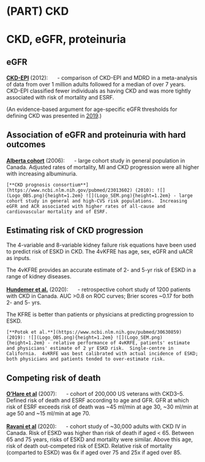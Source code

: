 # (PART) CKD {-}

# CKD, eGFR, proteinuria

## eGFR  

[**CKD-EPI**](https://www.ncbi.nlm.nih.gov/pubmed/22570462) (2012): ![](Logo_OBS.png){height=1.2em} - comparison of CKD-EPI and MDRD in a meta-analysis of data from over 1 million adults followed for a median of over 7 years.  CKD-EPI classified fewer individuals as having CKD and was more tightly associated with risk of mortality and ESRF.  

(An evidence-based argument for age-specific eGFR thresholds for defining CKD was presented in [2019](https://www.ncbi.nlm.nih.gov/pubmed/31506289).)


## Association of eGFR and proteinuria with hard outcomes

[**Alberta cohort**](https://www.ncbi.nlm.nih.gov/pubmed/20124537) (2006): ![](Logo_OBS.png){height=1.2em} - large cohort study in general population in Canada.  Adjusted rates of mortality, MI and CKD progression were all higher with increasing albuminuria.  

```block2
[**CKD prognosis consortium**](https://www.ncbi.nlm.nih.gov/pubmed/23013602) (2010): ![](Logo_OBS.png){height=1.2em} ![](Logo_SEM.png){height=1.2em} - large cohort study in general and high-CVS risk populations.  Increasing eGFR and ACR associated with higher rates of all-cause and cardiovascular mortality and of ESRF.  

```


## Estimating risk of CKD progression

The 4-variable and 8-variable kidney failure risk equations have been used to predict risk of ESKD in CKD.  The 4vKFRE has age, sex, eGFR and uACR as inputs.  

The 4vKFRE provides an accurate estimate of 2- and 5-yr risk of ESKD in a range of kidney diseases.  

[**Hundemer et al.**](https://www.ncbi.nlm.nih.gov/pubmed/32928746) (2020): ![](Logo_OBS.png){height=1.2em} - retrospective cohort study of 1200 patients with CKD in Canada.  AUC >0.8 on ROC curves; Brier scores ~0.17 for both 2- and 5- yrs.  

The KFRE is better than patients or physicians at predicting progression to ESKD.  

```block2
[**Potok et al.**](https://www.ncbi.nlm.nih.gov/pubmed/30630859) (2019): ![](Logo_OBS.png){height=1.2em} ![](Logo_SEM.png){height=1.2em} - relative performance of 4vKRFE, patients' estimate and physicians' estimate of 2 yr ESKD risk.  Single-centre in California.  4vKRFE was best calibrated with actual incidence of ESKD; both physicians and patients tended to over-estimate risk.  

```




## Competing risk of death  

[**O'Hare et al**](https://www.ncbi.nlm.nih.gov/pubmed/17855638) (2007): ![](Logo_OBS.png){height=1.2em} - cohort of 200,000 US veterans with CKD3--5.  Defined risk of death and ESRF according to age and GFR.  GFR at which risk of ESRF exceeds risk of death was ~45 ml/min at age 30, ~30 ml/min at age 50 and ~15 ml/min at age 70.   

[**Ravani et al**](https://www.ncbi.nlm.nih.gov/pubmed/32945876) (2020): ![](Logo_OBS.png){height=1.2em} - cohort study of ~30,000 adults with CKD IV in Canada.  Risk of ESKD was higher than risk of death if aged < 65.  Between 65 and 75 years, risks of ESKD and mortality were similar.  Above this age, risk of death out-competed risk of ESKD.  Relative risk of mortality (comparted to ESKD) was 6x if aged over 75 and 25x if aged over 85.  

